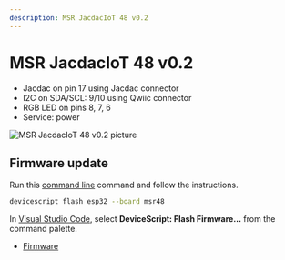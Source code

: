 ```yaml
---
description: MSR JacdacIoT 48 v0.2
---
```

# MSR JacdacIoT 48 v0.2




- Jacdac on pin 17 using Jacdac connector
- I2C on SDA/SCL: 9/10 using Qwiic connector
- RGB LED on pins 8, 7, 6
- Service: power



![MSR JacdacIoT 48 v0.2 picture](https://microsoft.github.io/jacdac-docs/images/devices/microsoft-research/jmbrainesp3248v03.catalog.jpg)


## Firmware update

Run this [command line](/api/cli) command and follow the instructions.

```bash
devicescript flash esp32 --board msr48
```

In [Visual Studio Code](/getting-started/vscode),
select **DeviceScript: Flash Firmware...** from the command palette.


- [Firmware](https://github.com/microsoft/jacdac-esp32/releases/latest/download/devicescript-esp32s2-msr48-0x1000.bin)